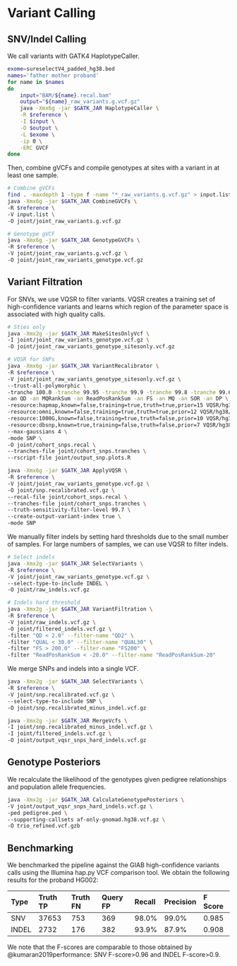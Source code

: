 # Variant Calling {#calling}

## SNV/Indel Calling

We call variants with GATK4 HaplotypeCaller.

```bash
exome=sureselectV4_padded_hg38.bed
names='father mother proband' 
for name in $names
do
    input="BAM/${name}.recal.bam"
    output="${name}_raw_variants.g.vcf.gz"
    java -Xmx6g -jar $GATK_JAR HaplotypeCaller \
    -R $reference \
    -I $input \
    -O $output \
    -L $exome \
    -ip 0 \
    -ERC GVCF
done
```

Then, combine gVCFs and compile genotypes at sites with a variant in at least one sample.

```bash
# Combine gVCFs
find . -maxdepth 1 -type f -name "*_raw_variants.g.vcf.gz" > input.list
java -Xmx6g -jar $GATK_JAR CombineGVCFs \
-R $reference \
-V input.list \
-O joint/joint_raw_variants.g.vcf.gz

# Genotype gVCF
java -Xmx6g -jar $GATK_JAR GenotypeGVCFs \
-R $reference \
-V joint/joint_raw_variants.g.vcf.gz \
-O joint/joint_raw_variants_genotype.vcf.gz
```

## Variant Filtration

For SNVs, we use VQSR to filter variants. VQSR creates a training set of high-confidence variants and learns which region of the parameter space is associated with high quality calls.

```bash
# Sties only
java -Xmx2g -jar $GATK_JAR MakeSitesOnlyVcf \
-I joint/joint_raw_variants_genotype.vcf.gz \
-O joint/joint_raw_variants_genotype_sitesonly.vcf.gz

# VQSR for SNPs
java -Xmx6g -jar $GATK_JAR VariantRecalibrator \
-R $reference \
-V joint/joint_raw_variants_genotype_sitesonly.vcf.gz \
--trust-all-polymorphic \
-tranche 100.0 -tranche 99.95 -tranche 99.9 -tranche 99.8 -tranche 99.6 -tranche 99.5 -tranche 99.4 -tranche 99.3 -tranche 99.0 -tranche 98.0 -tranche 97.0 -tranche 90.0 \
-an QD -an MQRankSum -an ReadPosRankSum -an FS -an MQ -an SOR -an DP \
-resource:hapmap,known=false,training=true,truth=true,prior=15 VQSR/hg38/hapmap_3.3.hg38.vcf.gz \
-resource:omni,known=false,training=true,truth=true,prior=12 VQSR/hg38/1000G_omni2.5.hg38.vcf.gz \
-resource:1000G,known=false,training=true,truth=false,prior=10 VQSR/hg38/1000G_phase1.snps.high_confidence.hg38.vcf.gz \
-resource:dbsnp,known=true,training=false,truth=false,prior=7 VQSR/hg38/Homo_sapiens_assembly38.dbsnp138.vcf \
--max-gaussians 4 \
-mode SNP \
-O joint/cohort_snps.recal \
--tranches-file joint/cohort_snps.tranches \
--rscript-file joint/output_snp.plots.R

java -Xmx6g -jar $GATK_JAR ApplyVQSR \
-R $reference \
-V joint/joint_raw_variants_genotype.vcf.gz \
-O joint/snp.recalibrated.vcf.gz \
--recal-file joint/cohort_snps.recal \
--tranches-file joint/cohort_snps.tranches \
--truth-sensitivity-filter-level 99.7 \
--create-output-variant-index true \
-mode SNP
```

We manually filter indels by setting hard thresholds due to the small number of samples. For large numbers of samples, we can use VQSR to filter indels.

```bash
# Select indels
java -Xmx2g -jar $GATK_JAR SelectVariants \
-R $reference \
-V joint/joint_raw_variants_genotype.vcf.gz \
--select-type-to-include INDEL \
-O joint/raw_indels.vcf.gz

# Indels hard threshold
java -Xmx2g -jar $GATK_JAR VariantFiltration \
-R $reference \
-V joint/raw_indels.vcf.gz \
-O joint/filtered_indels.vcf.gz \
-filter "QD < 2.0" --filter-name "QD2" \
-filter "QUAL < 30.0" --filter-name "QUAL30" \
-filter "FS > 200.0" --filter-name "FS200" \
-filter "ReadPosRankSum < -20.0" --filter-name "ReadPosRankSum-20"
```

We merge SNPs and indels into a single VCF.

```bash
java -Xmx2g -jar $GATK_JAR SelectVariants \
-R $reference \
-V joint/snp.recalibrated.vcf.gz \
--select-type-to-include SNP \
-O joint/snp.recalibrated_minus_indel.vcf.gz

java -Xmx2g -jar $GATK_JAR MergeVcfs \
-I joint/snp.recalibrated_minus_indel.vcf.gz \
-I joint/filtered_indels.vcf.gz \
-O joint/output_vqsr_snps_hard_indels.vcf.gz
```

## Genotype Posteriors

We recalculate the likelihood of the genotypes given pedigree relationships and population allele frequencies.

```bash
java -Xmx2g -jar $GATK_JAR CalculateGenotypePosteriors \
-V joint/output_vqsr_snps_hard_indels.vcf.gz \
-ped pedigree.ped \
--supporting-callsets af-only-gnomad.hg38.vcf.gz \
-O trio_refined.vcf.gzb
```

## Benchmarking

We benchmarked the pipeline against the GIAB high-confidence variants calls using the Illumina hap.py VCF comparison tool. We obtain the following results for the proband HG002:

| Type | Truth TP | Truth FN | Query FP | Recall | Precision | F Score |
| :--- | :--- | :--- | :--- | :--- | :--- | :--- |
| SNV | 37653 | 753 | 369 | 98.0% | 99.0% | 0.985 |
| INDEL | 2732 | 176 | 382 | 93.9% | 87.9% | 0.908 |

We note that the F-scores are comparable to those obtained by @kumaran2019performance: SNV F-score>0.96 and INDEL F-score>0.9.
